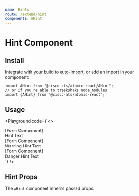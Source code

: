 ```yaml
---
name: Hints
route: /extend/hint
components: AHint
---
```



# Hint Component

## Install

Integrate with your build to [auto-import](?path=/docs/getting-started--page#integrating), or add an import in your component:

```
import AHint from "@cisco-ats/atomic-react/AHint";
// or if you're able to treekshake node_modules
import {AHint} from "@cisco-ats/atomic-react";
```

## Usage

<Playground
  code={`<>
  <div>
    <div>[Form Component]</div>
    <AHint>Hint Text</AHint>
  </div>
  <div className="mt-4">
    <div>[Form Component]</div>
    <AHint validationState="warning">Warning Hint Text</AHint>
  </div>
  <div className="mt-4">
    <div>[Form Component]</div>
    <AHint validationState="danger">Danger Hint Text</AHint>
  </div>
</>
`}
/>

## Hint Props

The `AHint` component inherits passed props.

<Props of="AHint" />
